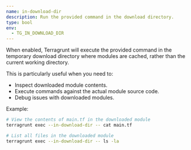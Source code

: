 ```yaml
---
name: in-download-dir
description: Run the provided command in the download directory.
type: bool
env:
  - TG_IN_DOWNLOAD_DIR
---
```


When enabled, Terragrunt will execute the provided command in the temporary download directory where modules are cached, rather than the current working directory.

This is particularly useful when you need to:
- Inspect downloaded module contents.
- Execute commands against the actual module source code.
- Debug issues with downloaded modules.

Example:

```bash
# View the contents of main.tf in the downloaded module
terragrunt exec --in-download-dir -- cat main.tf

# List all files in the downloaded module
terragrunt exec --in-download-dir -- ls -la
```

